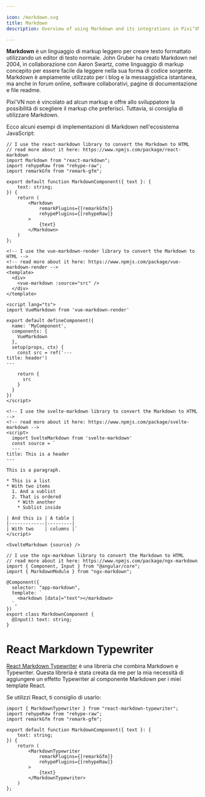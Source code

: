 ```yaml
--- 

icon: /markdown.svg
title: Markdown
description: Overview of using Markdown and its integrations in Pixi’VN, with examples for React, Vue, Svelte, and Angular.

---
```


**Markdown** è un linguaggio di markup leggero per creare testo formattato utilizzando un editor di testo normale. John Gruber ha creato Markdown nel 2004, in collaborazione con Aaron Swartz, come linguaggio di markup concepito per essere facile da leggere nella sua forma di codice sorgente. Markdown è ampiamente utilizzato per i blog e la messaggistica istantanea, ma anche in forum online, software collaborativi, pagine di documentazione e file readme.

Pixi'VN non è vincolato ad alcun markup e offre allo sviluppatore la possibilità di scegliere il markup che preferisci. Tuttavia, si consiglia di utilizzare Markdown.

Ecco alcuni esempi di implementazioni di Markdown nell'ecosistema JavaScript:

```tsx tab="React"
// I use the react-markdown library to convert the Markdown to HTML
// read more about it here: https://www.npmjs.com/package/react-markdown
import Markdown from "react-markdown";
import rehypeRaw from "rehype-raw";
import remarkGfm from "remark-gfm";

export default function MarkdownComponent({ text }: {
    text: string;
}) {
    return (
        <Markdown
            remarkPlugins={[remarkGfm]}
            rehypePlugins={[rehypeRaw]}
        >
            {text}
        </Markdown>
    )
};

```

```vue tab="Vue"
<!-- I use the vue-markdown-render library to convert the Markdown to HTML -->
<!-- read more about it here: https://www.npmjs.com/package/vue-markdown-render -->
<template>
  <div>
    <vue-markdown :source="src" />
  </div>
</template>

<script lang="ts">
import VueMarkdown from 'vue-markdown-render'

export default defineComponent({
  name: 'MyComponent',
  components: {
    VueMarkdown
  },
  setup(props, ctx) {
    const src = ref('---
title: header')
---

    return {
      src
    }
  }
})
</script>
```

```svelte tab="Svelte"
<!-- I use the svelte-markdown library to convert the Markdown to HTML -->
<!-- read more about it here: https://www.npmjs.com/package/svelte-markdown -->
<script>
  import SvelteMarkdown from 'svelte-markdown'
  const source = `
  ---
title: This is a header
---

This is a paragraph.

* This is a list
* With two items
  1. And a sublist
  2. That is ordered
    * With another
    * Sublist inside

| And this is | A table |
|-------------|---------|
| With two    | columns |`
</script>

<SvelteMarkdown {source} />
```

```tsx tab="Angular"
// I use the ngx-markdown library to convert the Markdown to HTML
// read more about it here: https://www.npmjs.com/package/ngx-markdown
import { Component, Input } from "@angular/core";
import { MarkdownModule } from "ngx-markdown";

@Component({
  selector: "app-markdown",
  template: `
    <markdown [data]="text"></markdown>
  `,
})
export class MarkdownComponent {
  @Input() text: string;
}
```

<Sandbox
  template="4h8wst"
  entry="/src/components/MarkdownComponent.tsx"
  previewHeight={300}
/>

# React Markdown Typewriter

[React Markdown Typewriter](https://www.npmjs.com/package/react-markdown-typewriter) è una libreria che combina Markdown e Typewriter. Questa libreria è stata creata da me per la mia necessità di aggiungere un effetto Typewriter al componente Markdown per i miei template React.

Se utilizzi React, ti consiglio di usarlo:

```tsx title="React"
import { MarkdownTypewriter } from "react-markdown-typewriter";
import rehypeRaw from "rehype-raw";
import remarkGfm from "remark-gfm";

export default function MarkdownComponent({ text }: {
    text: string;
}) {
    return (
        <MarkdownTypewriter
            remarkPlugins={[remarkGfm]}
            rehypePlugins={[rehypeRaw]}
        >
            {text}
        </MarkdownTypewriter>
    )
};

```

<Sandbox
  template="rgjf6t"
  entry="/src/components/MarkdownComponent.tsx"
  previewHeight={320}
/>
